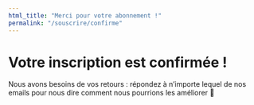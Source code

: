 ```yaml
---
html_title: "Merci pour votre abonnement !"
permalink: "/souscrire/confirme"
---
```

# Votre inscription est confirmée !

Nous avons besoins de vos retours : répondez à n’importe lequel de nos emails pour nous dire comment nous pourrions les améliorer 🙂
